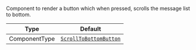 Component to render a button which when pressed, scrolls the message list to bottom.

| Type          | Default                                                                         |
| ------------- | ------------------------------------------------------------------------------- |
| ComponentType | [`ScrollToBottomButton`](../../../../ui-components/scroll-to-bottom-button.mdx) |
